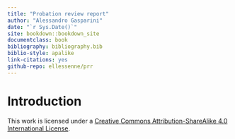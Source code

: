 ```yaml
---
title: "Probation review report"
author: "Alessandro Gasparini"
date: "`r Sys.Date()`"
site: bookdown::bookdown_site
documentclass: book
bibliography: bibliography.bib
biblio-style: apalike
link-citations: yes
github-repo: ellessenne/prr
---
```


# Introduction

This work is licensed under a [Creative Commons Attribution-ShareAlike 4.0 International License](http://creativecommons.org/licenses/by-sa/4.0/).
